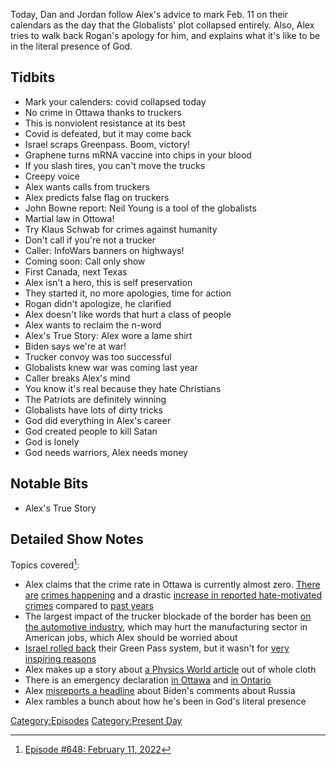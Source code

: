 {{DEFAULTSORT:
    #_EPISODE_0648:February 11, 2022
}}{{Episode
    | title           = February 11, 2022
    | caption         = [https://knowledgefight.libsyn.com/648-february-11-2022 Listen to this episode on Libsyn]
    | episodeNumber   = 648
    | length          = 01:43:36
    | airDate         = February 14, 2022
    | coverageDate    = February 11, 2022
    | episodeType     = [[:Category:Present Day|Present Day]]
    | appearance      = [[John Bowne]], [[Neil Young]], [[Klaus Schwab]], [[Joe Rogan]]
    | previousEpisode = [[647: February 8, 2022]]
    | nextEpisode     = [[649: February 14, 2022]]
}}

{{Stub}}

Today, Dan and Jordan follow Alex's advice to mark Feb. 11 on their calendars as the day that the Globalists' plot collapsed entirely. Also, Alex tries to walk back Rogan's apology for him, and explains what it's like to be in the literal presence of God.

==Tidbits==

*Mark your calenders: covid collapsed today
*No crime in Ottawa thanks to truckers
*This is nonviolent resistance at its best
*Covid is defeated, but it may come back
*Israel scraps Greenpass. Boom, victory!
*Graphene turns mRNA vaccine into chips in your blood
*If you slash tires, you can't move the trucks
*Creepy voice
*Alex wants calls from truckers
*Alex predicts false flag on truckers
*John Bowne report: Neil Young is a tool of the globalists
*Martial law in Ottowa!
*Try Klaus Schwab for crimes against humanity
*Don't call if you're not a trucker
*Caller: InfoWars banners on highways!
*Coming soon: Call only show
*First Canada, next Texas
*Alex isn't a hero, this is self preservation
*They started it, no more apologies, time for action
*Rogan didn't apologize, he clarified
*Alex doesn't like words that hurt a class of people
*Alex wants to reclaim the n-word
*Alex's True Story: Alex wore a lame shirt
*Biden says we're at war!
*Trucker convoy was too successful
*Globalists knew war was coming last year
*Caller breaks Alex's mind
*You know it's real because they hate Christians
*The Patriots are definitely winning
*Globalists have lots of dirty tricks
*God did everything in Alex's career
*God created people to kill Satan
*God is lonely
*God needs warriors, Alex needs money

==Notable Bits==

*Alex's True Story

==Detailed Show Notes==

Topics covered<ref>[https://knowledgefight.com/research/2022/2/13/episode-648-february-11-2022 Episode #648: February 11, 2022]</ref>:

*Alex claims that the crime rate in Ottawa is currently almost zero. [https://www.nbcnews.com/news/-just-dont-feel-safe-ottawa-residents-describe-fears-trucker-protest-c-rcna15218 There are] [https://www.ottawapolice.ca/Modules/News/index.aspx?lang=en&newsId=eea9ddff-2d3a-4327-8a2b-34fa5c39579c crimes happening] and a drastic [https://www.ottawapolice.ca/Modules/News/index.aspx?lang=en&newsId=6a1ea331-1152-4592-a365-884abcd8778c increase in reported hate-motivated crimes] compared to [https://www.ottawapolice.ca/en/news-and-community/resources/Hate-Crimes-2019-2020.pdf past years]
*The largest impact of the trucker blockade of the border has been [https://www.cnn.com/2022/02/10/business/canadian-trucker-protest-us-canada-auto-plants/index.html on the automotive industry], which may hurt the manufacturing sector in American jobs, which Alex should be worried about
*[https://www.haaretz.com/israel-news/infection-rate-keeps-falling-as-covid-cabinet-set-to-debate-green-pass-scheme-1.10581685 Israel rolled back] their Green Pass system, but it wasn't for [https://www.i24news.tv/en/news/coronavirus/1642963469-israel-s-health-ministry-considering-scrapping-green-pass-rules very inspiring reasons]
*Alex makes up a story about [https://physicsworld.com/a/graphene-biosensor-will-drive-new-innovations-in-brain-controlled-robotics/ a Physics World article] out of whole cloth
*There is an emergency declaration [https://ottawa.ca/en/news/mayor-watson-declares-state-emergency-ottawa-due-ongoing-demonstration in Ottawa] and [https://toronto.ctvnews.ca/ontario-declares-a-state-of-emergency-to-end-siege-in-ottawa-and-windsor-1.5777336 in Ontario]
*Alex [https://www.businessinsider.com/biden-wont-send-troops-rescue-americans-if-russia-attacks-ukraine-2022-2 misreports a headline] about Biden's comments about Russia
*Alex rambles a bunch about how he's been in God's literal presence

[[Category:Episodes]]
[[Category:Present Day]]